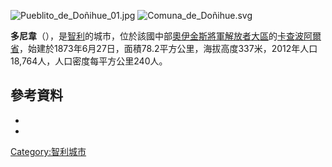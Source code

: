 [[Image:Pueblito_de_Doñihue_01.jpg|right]]
[[Image:Comuna_de_Doñihue.svg|right]]

'''多尼韋'''（{{lang-es|Doñihue}}），是[[智利|智利]]的城市，位於該國中部[[奧伊金斯將軍解放者大區|奧伊金斯將軍解放者大區]]的[[卡查波阿爾省|卡查波阿爾省]]，始建於1873年6月27日，面積78.2平方公里，海拔高度337米，2012年人口18,764人，人口密度每平方公里240人。

==參考資料==
*{{Cite web |url= http://www.ine.cl/canales/chile_estadistico/censos_poblacion_vivienda/censo_pobl_vivi.php |title= National Statistics Institute |accessdate= 10 November 2010 |language= es |archive-date= 2019-01-06 |archive-url= https://web.archive.org/web/20190106234357/http://www.ine.cl/404.html?aspxerrorpath=%2Fcanales%2Fchile_estadistico%2Fcensos_poblacion_vivienda%2Fcenso_pobl_vivi.php |dead-url= no }}
*{{URL|http://www.donihue.cl/}}

{{Chile-geo-stub}}
[[Category:智利城市|Category:智利城市]]
